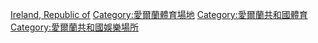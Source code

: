 [[Category:歐洲各國體育場地|Ireland, Republic of]]
[[Category:愛爾蘭體育場地|Category:愛爾蘭體育場地]]
[[Category:愛爾蘭共和國體育|Category:愛爾蘭共和國體育]]
[[Category:愛爾蘭共和國娛樂場所|Category:愛爾蘭共和國娛樂場所]]